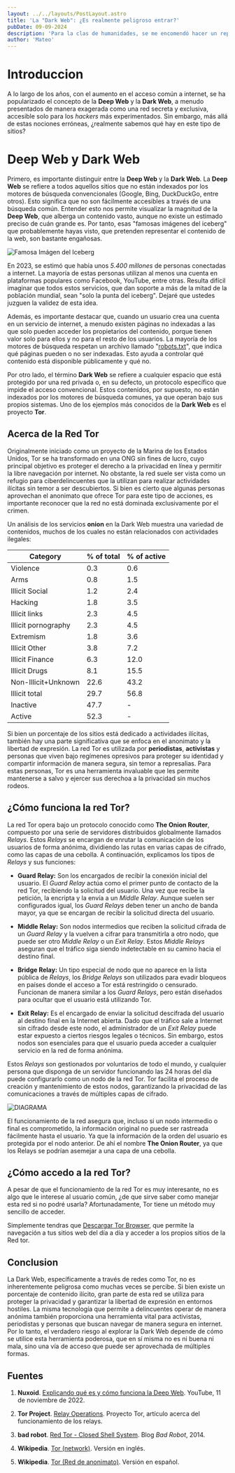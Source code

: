 ```yaml
---
layout: ../../layouts/PostLayout.astro
title: 'La "Dark Web": ¿Es realmente peligroso entrar?'
pubDate: 09-09-2024
description: 'Para la clas de humanidades, se me encomendó hacer un reportaje sobre cualquier basura...'
author: 'Mateo'
---
```

# Introduccion

A lo largo de los años, con el aumento en el acceso común a internet, se ha popularizado el concepto de la **Deep Web** y la **Dark Web**, a menudo presentados de manera exagerada como una red secreta y exclusiva, accesible solo para los *hackers* más experimentados. Sin embargo, más allá de estas nociones erróneas, ¿realmente sabemos qué hay en este tipo de sitios?

# Deep Web y Dark Web

Primero, es importante distinguir entre la **Deep Web** y la **Dark Web**. La **Deep Web** se refiere a todos aquellos sitios que no están indexados por los motores de búsqueda convencionales (Google, Bing, DuckDuckGo, entre otros). Esto significa que no son fácilmente accesibles a través de una búsqueda común. Entender esto nos permite visualizar la magnitud de la **Deep Web**, que alberga un contenido vasto, aunque no existe un estimado preciso de cuán grande es. Por tanto, esas "famosas imágenes del iceberg" que probablemente hayas visto, que pretenden representar el contenido de la web, son bastante engañosas.

![Famosa Imágen del Iceberg](https://edmateo.neocities.org/assets/iceberg-famoso.webp)

En 2023, se estimó que había unos *5.400 millones* de personas conectadas a internet. La mayoría de estas personas utilizan al menos una cuenta en plataformas populares como Facebook, YouTube, entre otras. Resulta difícil imaginar que todos estos servicios, que dan soporte a más de la mitad de la población mundial, sean "solo la punta del iceberg". Dejaré que ustedes juzguen la validez de esta idea.

Además, es importante destacar que, cuando un usuario crea una cuenta en un servicio de internet, a menudo existen páginas no indexadas a las que solo pueden acceder los propietarios del contenido, porque tienen valor solo para ellos y no para el resto de los usuarios. La mayoría de los motores de búsqueda respetan un archivo llamado "[robots.txt](https://developers.google.com/search/docs/crawling-indexing/robots/intro)", que indica qué páginas pueden o no ser indexadas. Esto ayuda a controlar qué contenido está disponible públicamente y qué no.

Por otro lado, el término **Dark Web** se refiere a cualquier espacio que está protegido por una red privada o, en su defecto, un protocolo específico que impide el acceso convencional. Estos contenidos, por supuesto, no están indexados por los motores de búsqueda comunes, ya que operan bajo sus propios sistemas. Uno de los ejemplos más conocidos de la **Dark Web** es el proyecto **Tor**.

## Acerca de la Red Tor

Originalmente iniciado como un proyecto de la Marina de los Estados Unidos, Tor se ha transformado en una ONG sin fines de lucro, cuyo principal objetivo es proteger el derecho a la privacidad en línea y permitir la libre navegación por internet. No obstante, la red suele ser vista como un refugio para ciberdelincuentes que la utilizan para realizar actividades ilícitas sin temor a ser descubiertos. Si bien es cierto que algunas personas aprovechan el anonimato que ofrece Tor para este tipo de acciones, es importante reconocer que la red no está dominada exclusivamente por el crimen.

Un análisis de los servicios **onion** en la Dark Web muestra una variedad de contenidos, muchos de los cuales no están relacionados con actividades ilegales:

| Category              | % of total | % of active |
|-----------------------|------------|-------------|
| Violence              | 0.3        | 0.6         |
| Arms                  | 0.8        | 1.5         |
| Illicit Social        | 1.2        | 2.4         |
| Hacking               | 1.8        | 3.5         |
| Illicit links         | 2.3        | 4.5         |
| Illicit pornography   | 2.3        | 4.5         |
| Extremism             | 1.8        | 3.6         |
| Illicit Other         | 3.8        | 7.2         |
| Illicit Finance       | 6.3        | 12.0        |
| Illicit Drugs         | 8.1        | 15.5        |
| Non-Illicit+Unknown   | 22.6       | 43.2        |
| Illicit total         | 29.7       | 56.8        |
| Inactive              | 47.7       | -           |
| Active                | 52.3       | -           |

Si bien un porcentaje de los sitios está dedicado a actividades ilícitas, también hay una parte significativa que se enfoca en el anonimato y la libertad de expresión. La red Tor es utilizada por **periodistas**, **activistas** y personas que viven bajo regímenes opresivos para proteger su identidad y compartir información de manera segura, sin temor a represalias. Para estas personas, Tor es una herramienta invaluable que les permite mantenerse a salvo y ejercer sus derechoa a la privacidad sin muchos rodeos.

## ¿Cómo funciona la red Tor?

La red Tor opera bajo un protocolo conocido como **The Onion Router**, compuesto por una serie de servidores distribuidos globalmente llamados *Relays*. Estos *Relays* se encargan de enrutar la comunicación de los usuarios de forma anónima, dividiendo las rutas en varias capas de cifrado, como las capas de una cebolla. A continuación, explicamos los tipos de *Relays* y sus funciones:

- **Guard Relay:** Son los encargados de recibir la conexión inicial del usuario. El *Guard Relay* actúa como el primer punto de contacto de la red Tor, recibiendo la solicitud del usuario. Una vez que recibe la petición, la encripta y la envía a un *Middle Relay*. Aunque suelen ser configurados igual, los *Guard Relays* deben tener un ancho de banda mayor, ya que se encargan de recibir la solicitud directa del usuario.

- **Middle Relay:** Son nodos intermedios que reciben la solicitud cifrada de un *Guard Relay* y la vuelven a cifrar para transmitirla a otro nodo, que puede ser otro *Middle Relay* o un *Exit Relay*. Estos *Middle Relays* aseguran que el tráfico siga siendo indetectable en su camino hacia el destino final.

- **Bridge Relay:** Un tipo especial de nodo que no aparece en la lista pública de *Relays*, los *Bridge Relays* son utilizados para evadir bloqueos en países donde el acceso a Tor está restringido o censurado. Funcionan de manera similar a los *Guard Relays*, pero están diseñados para ocultar que el usuario está utilizando Tor.

- **Exit Relay:** Es el encargado de enviar la solicitud descifrada del usuario al destino final en la Internet abierta. Dado que el tráfico sale a Internet sin cifrado desde este nodo, el administrador de un *Exit Relay* puede estar expuesto a ciertos riesgos legales o técnicos. Sin embargo, estos nodos son esenciales para que el usuario pueda acceder a cualquier servicio en la red de forma anónima. 

Estos *Relays* son gestionados por voluntarios de todo el mundo, y cualquier persona que disponga de un servidor funcionando las 24 horas del día puede configurarlo como un nodo de la red Tor. Tor facilita el proceso de creación y mantenimiento de estos nodos, garantizando la privacidad de las comunicaciones a través de múltiples capas de cifrado.

![DIAGRAMA](https://edmateo.neocities.org/assets/relays.webp)


El funcionamiento de la red asegura que, incluso si un nodo intermedio o final es comprometido, la información original no puede ser rastreada fácilmente hasta el usuario. Ya que la información de la orden del usuario es protegida por el nodo anterior. De ahí el nombre **The Onion Router**, ya que los Relays se podrían asemejar a una capa de una cebolla.

## ¿Cómo accedo a la red Tor?

A pesar de que el funcionamiento de la red Tor es muy interesante, no es algo que le interese al usuario común, ¿de que sirve saber como manejar esta red si no podré usarla? Afortunadamente, Tor tiene un método muy sencillo de acceder.

Simplemente tendras que [Descargar Tor Browser](https://www.torproject.org/download/), que permite la navegación a tus sitios web del día a día y acceder a los propios sitios de la Red tor.

## Conclusion

La Dark Web, específicamente a través de redes como Tor, no es inherentemente peligrosa como muchas veces se percibe. Si bien existe un porcentaje de contenido ilícito, gran parte de esta red se utiliza para proteger la privacidad y garantizar la libertad de expresión en entornos hostiles. La misma tecnología que permite a delincuentes operar de manera anónima también proporciona una herramienta vital para activistas, periodistas y personas que buscan navegar de manera segura en internet. Por lo tanto, el verdadero riesgo al explorar la Dark Web depende de cómo se utilice esta herramienta poderosa, que en sí misma no es ni buena ni mala, sino una vía de acceso que puede ser aprovechada de múltiples formas.

## Fuentes

1. **Nuxoid**. [Explicando qué es y cómo funciona la Deep Web](https://youtu.be/ASqdAvuBykA?si=U2N3m8NybW8Pj3Zb). YouTube, 11 de noviembre de 2022.

2. **Tor Project**. [Relay Operations](https://community.torproject.org/relay/). Proyecto Tor, artículo acerca del funcionamiento de los relays.

3. **bad robot**. [Red Tor - Closed Shell System](https://bad-robot.blogspot.com/2014/04/red-tor-closed-shell-system.html). Blog *Bad Robot*, 2014.

4. **Wikipedia**. [Tor (network)](https://en.wikipedia.org/wiki/Tor_(network)). Versión en inglés.

5. **Wikipedia**. [Tor (Red de anonimato)](https://es.wikipedia.org/wiki/Tor_(red_de_anonimato)). Versión en español.

